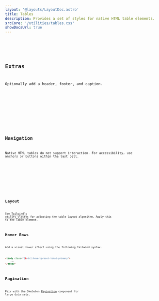 ```yaml
---
layout: '@layouts/LayoutDoc.astro'
title: Tables
description: Provides a set of styles for native HTML table elements.
srcCore: '/utilities/tables.css'
showDocsUrl: true
---
```



<Preview client:load>
	<Fragment slot="preview">
		<Example />
	</Fragment>
	<Fragment slot="code">
		<Code code={ExampleRaw} lang="astro" />
	</Fragment>
</Preview>

## Extras

Optionally add a header, footer, and caption.

<Preview client:load>
	<Fragment slot="preview">
		<ExampleFull />
	</Fragment>
	<Fragment slot="code">
		<Code code={ExampleFullRaw} lang="astro" />
	</Fragment>
</Preview>

## Navigation

Native HTML tables do not support interaction. For accessibility, use anchors or buttons within the last cell.

<Preview client:load>
	<Fragment slot="preview">
		<ExampleNav />
	</Fragment>
	<Fragment slot="code">
		<Code code={ExampleNavRaw} lang="astro" />
	</Fragment>
</Preview>

## Layout

See [Tailwind's utility classes](https://tailwindcss.com/docs/table-layout) for adjusting the table layout algorithm. Apply this to the Table element.

## Hover Rows

Add a visual hover effect using the following Tailwind syntax.

```html
<tbody class="[&>tr]:hover:preset-tonal-primary">
	...
</tbody>
```

## Pagination

Pair with the Skeleton [Pagination](/docs/components/pagination/react) component for large data sets.
